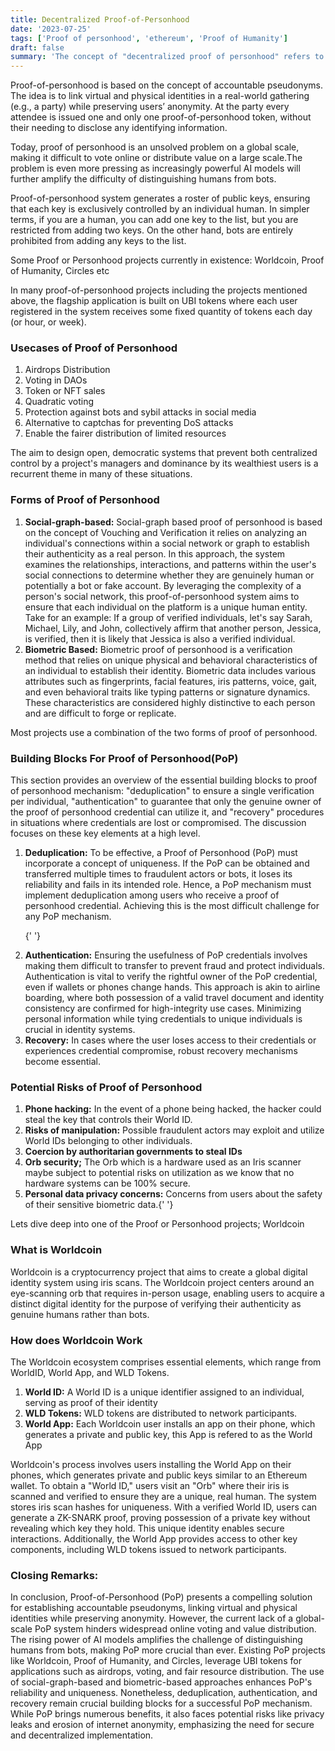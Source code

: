 ```yaml
---
title: Decentralized Proof-of-Personhood
date: '2023-07-25'
tags: ['Proof of personhood', 'ethereum', 'Proof of Humanity']
draft: false
summary: 'The concept of "decentralized proof of personhood" refers to the use of data as a means of verifying and identifying individuals. It involves the measurement and analysis of unique physical or behavioral characteristics that can be used to distinguish one person from another.'
---
```


Proof-of-personhood is based on the concept of accountable pseudonyms. The idea is to link virtual and physical identities in a real-world gathering (e.g., a party) while preserving users’ anonymity. At the party every attendee is
issued one and only one proof-of-personhood token, without their needing to disclose any identifying information.

Today, proof of personhood is an unsolved problem on a global scale, making it difficult to vote online or distribute value on a large scale.The problem is even more pressing as increasingly powerful AI models will further amplify the difficulty of distinguishing humans from bots.

Proof-of-personhood system generates a roster of public keys, ensuring that each key is exclusively controlled by an individual human. In simpler terms, if you are a human, you can add one key to the list, but you are restricted from adding two keys. On the other hand, bots are entirely prohibited from adding any keys to the list.

Some Proof or Personhood projects currently in existence: Worldcoin, Proof of Humanity, Circles etc

In many proof-of-personhood projects including the projects mentioned above, the flagship application is built on UBI tokens where each user registered in the system receives some fixed quantity of tokens each day (or hour, or week).

### Usecases of Proof of Personhood

<ol>
  <li>Airdrops Distribution</li>
  <li>Voting in DAOs</li>
  <li>Token or NFT sales</li>
  <li>Quadratic voting</li>
  <li>Protection against bots and sybil attacks in social media</li>
  <li>Alternative to captchas for preventing DoS attacks</li>
  <li>Enable the fairer distribution of limited resources</li>
</ol>

The aim to design open, democratic systems that prevent both centralized control by a project's managers and dominance by its wealthiest users is a recurrent theme in many of these situations.

### Forms of Proof of Personhood

<ol>
  <li>
    <strong>Social-graph-based:</strong> Social-graph based proof of personhood is based on the
    concept of Vouching and Verification it relies on analyzing an individual's connections within a
    social network or graph to establish their authenticity as a real person. In this approach, the
    system examines the relationships, interactions, and patterns within the user's social
    connections to determine whether they are genuinely human or potentially a bot or fake account.
    By leveraging the complexity of a person's social network, this proof-of-personhood system aims
    to ensure that each individual on the platform is a unique human entity. Take for an example: If
    a group of verified individuals, let's say Sarah, Michael, Lily, and John, collectively affirm
    that another person, Jessica, is verified, then it is likely that Jessica is also a verified
    individual.
  </li>
  <li>
    <strong>Biometric Based:</strong> Biometric proof of personhood is a verification method that
    relies on unique physical and behavioral characteristics of an individual to establish their
    identity. Biometric data includes various attributes such as fingerprints, facial features, iris
    patterns, voice, gait, and even behavioral traits like typing patterns or signature dynamics.
    These characteristics are considered highly distinctive to each person and are difficult to
    forge or replicate.
  </li>
</ol>

Most projects use a combination of the two forms of proof of personhood.

### Building Blocks For Proof of Personhood(PoP)

This section provides an overview of the essential building blocks to proof of personhood mechanism: "deduplication" to ensure a single verification per individual, "authentication" to guarantee that only the genuine owner of the proof of personhood credential can utilize it, and "recovery" procedures in situations where credentials are lost or compromised. The discussion focuses on these key elements at a high level.

<ol>
  <li><strong>Deduplication:</strong> To be effective, a Proof of Personhood (PoP) must incorporate a concept of uniqueness. If the PoP
  can be obtained and transferred multiple times to fraudulent actors or bots, it loses its
  reliability and fails in its intended role. Hence, a PoP mechanism must implement deduplication
  among users who receive a proof of personhood credential. Achieving this is the most difficult
  challenge for any PoP mechanism.</li>

{' '}

<li>
  <strong>Authentication:</strong> Ensuring the usefulness of PoP credentials involves making them
  difficult to transfer to prevent fraud and protect individuals. Authentication is vital to verify
  the rightful owner of the PoP credential, even if wallets or phones change hands. This approach is
  akin to airline boarding, where both possession of a valid travel document and identity
  consistency are confirmed for high-integrity use cases. Minimizing personal information while
  tying credentials to unique individuals is crucial in identity systems.
</li>

  <li><strong>Recovery:</strong> In cases where the user loses access to their credentials or experiences credential compromise, robust
  recovery mechanisms become essential.</li>
</ol>

### Potential Risks of Proof of Personhood

<ol>
  <li>
    <strong>Phone hacking:</strong> In the event of a phone being hacked, the hacker could steal the
    key that controls their World ID.
  </li>
  <li>
    <strong>Risks of manipulation:</strong> Possible fraudulent actors may exploit and utilize World
    IDs belonging to other individuals.
  </li>
  <li>
    <strong>Coercion by authoritarian governments to steal IDs</strong>
  </li>
  <li>
    <strong>Orb security;</strong> The Orb which is a hardware used as an Iris scanner maybe subject
    to potential risks on utilization as we know that no hardware systems can be 100% secure.
  </li>
  <li>
    <strong>Personal data privacy concerns:</strong> Concerns from users about the safety of their
    sensitive biometric data.{' '}
  </li>
</ol>

Lets dive deep into one of the Proof or Personhood projects; Worldcoin

### What is Worldcoin

Worldcoin is a cryptocurrency project that aims to create a global digital identity system using iris scans. The Worldcoin project centers around an eye-scanning orb that requires in-person usage, enabling users to acquire a distinct digital identity for the purpose of verifying their authenticity as genuine humans rather than bots.

### How does Worldcoin Work

The Worldcoin ecosystem comprises essential elements, which range from WorldID, World App, and WLD Tokens.

<ol>
  <li>
    <strong>World ID:</strong> A World ID is a unique identifier assigned to an individual, serving
    as proof of their identity
  </li>
  <li>
    <strong>WLD Tokens:</strong> WLD tokens are distributed to network participants.
  </li>
  <li>
    <strong>World App:</strong> Each Worldcoin user installs an app on their phone, which generates
    a private and public key, this App is refered to as the World App
  </li>
</ol>

Worldcoin's process involves users installing the World App on their phones, which generates private and public keys similar to an Ethereum wallet. To obtain a "World ID," users visit an "Orb" where their iris is scanned and verified to ensure they are a unique, real human. The system stores iris scan hashes for uniqueness. With a verified World ID, users can generate a ZK-SNARK proof, proving possession of a private key without revealing which key they hold. This unique identity enables secure interactions. Additionally, the World App provides access to other key components, including WLD tokens issued to network participants.

### Closing Remarks:

In conclusion, Proof-of-Personhood (PoP) presents a compelling solution for establishing accountable pseudonyms, linking virtual and physical identities while preserving anonymity. However, the current lack of a global-scale PoP system hinders widespread online voting and value distribution. The rising power of AI models amplifies the challenge of distinguishing humans from bots, making PoP more crucial than ever. Existing PoP projects like Worldcoin, Proof of Humanity, and Circles, leverage UBI tokens for applications such as airdrops, voting, and fair resource distribution. The use of social-graph-based and biometric-based approaches enhances PoP's reliability and uniqueness. Nonetheless, deduplication, authentication, and recovery remain crucial building blocks for a successful PoP mechanism. While PoP brings numerous benefits, it also faces potential risks like privacy leaks and erosion of internet anonymity, emphasizing the need for secure and decentralized implementation.
